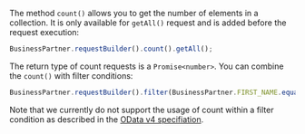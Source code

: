 The method `count()` allows you to get the number of elements in a collection.
It is only available for  `getAll()` request and is added before the request execution:

```ts
BusinessPartner.requestBuilder().count().getAll();
```
The return type of count requests is a `Promise<number>`.
You can combine the `count()` with filter conditions:

```ts
BusinessPartner.requestBuilder().filter(BusinessPartner.FIRST_NAME.equals('firstName')).count().getAll();
```

Note that we currently do not support the usage of count within a filter condition as described in the [OData v4 specifiation](http://docs.oasis-open.org/odata/odata/v4.01/odata-v4.01-part2-url-conventions.html#sec_AddressingtheCountofaCollection).


